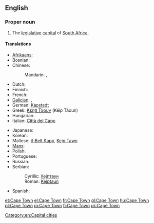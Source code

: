 ==English==
{{wikipedia}}

===Proper noun===
{{en-proper noun}}

# The [[legislative]] [[capital]] of [[South Africa]].

====Translations====
{{trans-top|legislative capital of South Africa}}
* [[Afrikaans]]: {{t-|af|Kaapstad|n|xs=Afrikaans}}
* Bosnian: {{t-|bs|Kejptaun|m}}
* Chinese:
*: Mandarin: {{t|cmn|開普敦|sc=Hani}}, {{t|cmn|开普敦|tr=Kāipǔdūn|sc=Hani}}
* Dutch: {{t+|nl|Kaapstad|n}}
* Finnish: {{t+|fi|Kapkaupunki}}
* French: {{t+|fr|Le Cap|m}}
* [[Galician]]: {{t|gl|Cidade do Cabo|f}}, {{t|gl|Capetón}}
* German: [[Kapstadt]]
* Greek: [[Κέηπ Τάουν]] (Kéip Táoun) {{n}}
* Hungarian: {{t+|hu|Fokváros}}
* Italian: [[Città del Capo]] {{f}}
{{trans-mid}}
* Japanese: {{t|ja|ケープタウン|tr=Kēputaun}}
* Korean: {{t|ko|케이프타운|tr=Keipeutaun|sc=Hang}}
* Maltese: [[il-Belt Kapo]], [[Kejp Tawn]]
* [[Manx]]: {{t|gv| Balley ny Rheynn|m}}
* Polish: {{t+|pl|Kapsztad|m}}
* Portuguese: {{t+|pt|Cidade do Cabo}}
* Russian: {{t-|ru|Кейптаун|m|tr=Kejptáun, Kéjptaun}}
* Serbian:
*: Cyrillic: [[Кејптаун#Serbian|Кејптаун]] {{m}}
*: Roman: [[Kejptaun#Serbian|Kejptaun]] {{m}}
* Spanish: {{t+|es|Ciudad del Cabo}}
{{trans-bottom}}

[[Category:en:Capital cities]]

[[et:Cape Town]]
[[el:Cape Town]]
[[fr:Cape Town]]
[[gl:Cape Town]]
[[hu:Cape Town]]
[[pl:Cape Town]]
[[ro:Cape Town]]
[[fi:Cape Town]]
[[uk:Cape Town]]
